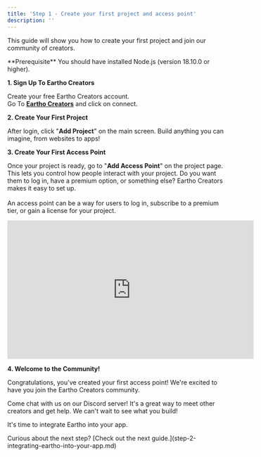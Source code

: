 ```yaml
---
title: 'Step 1 - Create your first project and access point'
description: ''
---
```


This guide will show you how to create your first project and join our community of creators.

<Info>
  **Prerequisite** You should have installed Node.js (version 18.10.0 or
  higher).
</Info>

**1. Sign Up To Eartho Creators**

Create your free Eartho Creators account.\
Go To [**Eartho Creators**](https://creator.eartho.io) and click on connect.

**2. Create Your First Project**

After login, click "**Add Project**" on the main screen. Build anything you can imagine, from websites to apps!

**3. Create Your First Access Point**

Once your project is ready, go to "**Add Access Point**" on the project page. This lets you control how people interact with your project. Do you want them to log in, have a premium option, or something else? Eartho Creators makes it easy to set up.\
\
An access point can be a way for users to log in, subscribe to a premium tier, or gain a license for your project.

<Frame>
<iframe width="560" height="315" src="https://www.youtube.com/embed/UO6YPqMZ78E?si=xBsRFdxCF_z-PUs2" title="YouTube video player" frameborder="0" allow="accelerometer; autoplay; clipboard-write; encrypted-media; gyroscope; picture-in-picture; web-share" referrerpolicy="strict-origin-when-cross-origin" allowfullscreen></iframe>
  
</Frame>

**4. Welcome to the Community!**

Congratulations, you've created your first access point! We're excited to have you join the Eartho Creators community.

Come chat with us on our Discord server! It's a great way to meet other creators and get help. We can't wait to see what you build!

It's time to integrate Eartho into your app.

<Tip>
  Curious about the next step? [Check out the next guide.](step-2-integrating-eartho-into-your-app.md)
</Tip>
